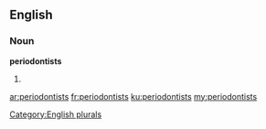 ==English==

===Noun===
'''periodontists'''

# {{plural of|periodontist}}

[[Category:English plurals]]

[[ar:periodontists]]
[[fr:periodontists]]
[[ku:periodontists]]
[[my:periodontists]]